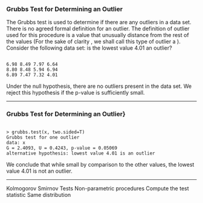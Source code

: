 
### Grubbs Test for Determining an Outlier

The Grubbs test is used to determine if there are any outliers in a data set.
There is no agreed formal definition for an outlier. 
The definition of outlier used for this procedure is a value that unusually distance from the rest of the values (For the sake of clarity , we shall call this type of outlier a \textbf{Grubbs Outlier}). Consider the following data set: is the lowest value 4.01 an outlier?
<pre><code>
6.98 8.49 7.97 6.64
8.80 8.48 5.94 6.94
6.89 7.47 7.32 4.01
</code></pre>

Under the null hypothesis, there are no outliers present in the data set. 
We reject this hypothesis if the p-value is sufficiently small.


----------------------------

### Grubbs Test for Determining an Outlier}
<pre><code>
> grubbs.test(x, two.sided=T)
Grubbs test for one outlier
data: x
G = 2.4093, U = 0.4243, p-value = 0.05069
alternative hypothesis: lowest value 4.01 is an outlier
</code></pre>
We conclude that while small by comparison to the other values, the lowest value 4.01 is not an outlier.

-----------------------------------

Kolmogorov Smirnov Tests
Non-parametric procedures
Compute the test statistic
Same distribution
